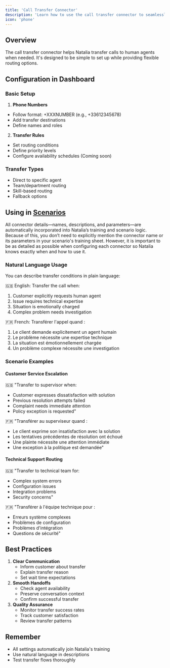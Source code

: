 ```yaml
---
title: 'Call Transfer Connector'
description: 'Learn how to use the call transfer connector to seamlessly hand over conversations to human agents'
icon: 'phone'
---
```


## Overview

The call transfer connector helps Natalia transfer calls to human agents when needed. It's designed to be simple to set up while providing flexible routing options.

## Configuration in Dashboard

### Basic Setup
1. **Phone Numbers**
  - Follow format: +XXXNUMBER (e.g., +33612345678)
  - Add transfer destinations
  - Define names and roles

2. **Transfer Rules**
  - Set routing conditions
  - Define priority levels
  - Configure availability schedules (Coming soon)

### Transfer Types
- Direct to specific agent
- Team/department routing
- Skill-based routing
- Fallback options

## Using in [Scenarios](/dashboard/scenarios/introduction)

All connector details—names, descriptions, and parameters—are automatically incorporated into Natalia’s training and scenario logic. Because of this, you don’t need to explicitly mention the connector name or its parameters in your scenario's training sheet. However, it is important to be as detailed as possible when configuring each connector so Natalia knows exactly when and how to use it.


### Natural Language Usage

You can describe transfer conditions in plain language:

🇬🇧 English:
Transfer the call when:
1. Customer explicitly requests human agent
2. Issue requires technical expertise
3. Situation is emotionally charged
4. Complex problem needs investigation

🇫🇷 French:
Transférer l'appel quand :
1. Le client demande explicitement un agent humain
2. Le problème nécessite une expertise technique
3. La situation est émotionnellement chargée
4. Un problème complexe nécessite une investigation
### Scenario Examples

#### Customer Service Escalation

🇬🇧 "Transfer to supervisor when:

* Customer expresses dissatisfaction with solution
* Previous resolution attempts failed
* Complaint needs immediate attention
* Policy exception is requested"

🇫🇷 "Transférer au superviseur quand :

* Le client exprime son insatisfaction avec la solution
* Les tentatives précédentes de résolution ont échoué
* Une plainte nécessite une attention immédiate
* Une exception à la politique est demandée"

#### Technical Support Routing

🇬🇧 "Transfer to technical team for:

* Complex system errors
* Configuration issues
* Integration problems
* Security concerns"

🇫🇷 "Transférer à l'équipe technique pour :

* Erreurs système complexes
* Problèmes de configuration
* Problèmes d'intégration
* Questions de sécurité"

## Best Practices

1. **Clear Communication**
   * Inform customer about transfer
   * Explain transfer reason
   * Set wait time expectations
2. **Smooth Handoffs**
   * Check agent availability
   * Preserve conversation context
   * Confirm successful transfer
3. **Quality Assurance**
   * Monitor transfer success rates
   * Track customer satisfaction
   * Review transfer patterns

## Remember

* All settings automatically join Natalia's training
* Use natural language in descriptions
* Test transfer flows thoroughly